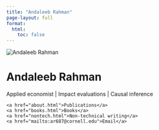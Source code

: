 ```yaml
---
title: "Andaleeb Rahman"
page-layout: full
format:
  html:
    toc: false
---
```


<div class="profile-container">
  <img class="profile-photo" src="photo.jpg" alt="Andaleeb Rahman" />
  <h1 class="profile-title">Andaleeb Rahman</h1>
  <p class="profile-subtitle">Applied economist | Impact evaluations | Causal inference</p>
  <div class="links">
    <a href="about.html">Publications</a>
    <a href="books.html">Books</a>
    <a href="nontech.html">Non‑technical writing</a>
    <a href="mailto:ar687@cornell.edu">Email</a>
  </div>
</div>
